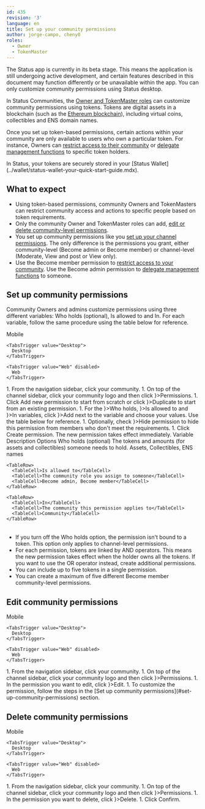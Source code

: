 ```yaml
---
id: 435
revision: '3'
language: en
title: Set up your community permissions
author: jorge-campo, cheny0
roles:
  - Owner
  - TokenMaster
---
```


<Admonition type="beta" status="Status app is currently in beta stage">
  The Status app is currently in its beta stage. This means the application is still undergoing active development, and certain features described in this document may function differently or be unavailable within the app.
</Admonition>

<Admonition type="info">
  You can only customize community permissions using Status desktop.
</Admonition>

In Status Communities, the [Owner and TokenMaster roles](./about-the-management-roles-in-status-communities.mdx) can customize community permissions using tokens. Tokens are digital assets in a blockchain (such as the [Ethereum blockchain](../getting-started/about-the-ethereum-blockchain.mdx)), including virtual coins, collectibles and ENS domain names.

Once you set up token-based permissions, certain actions within your community are only available to users who own a particular token. For instance, Owners can [restrict access to their community](./set-up-a-token-gated-community.mdx) or [delegate management functions](./delegate-management-functions-to-your-community.mdx) to specific token holders.

<Admonition type="info">
  In Status, your tokens are securely stored in your [Status Wallet](../wallet/status-wallet-your-quick-start-guide.mdx).
</Admonition>

## What to expect

- Using token-based permissions, community Owners and TokenMasters can restrict community access and actions to specific people based on token requirements.
- Only the community Owner and TokenMaster roles can add, [edit or delete community-level permissions](./permissions-by-role-in-status-communities.mdx).
- You set up community permissions like you [set up your channel permissions](set-up-your-channel-permissions.mdx). The only difference is the permissions you grant, either community-level (<ContextTag>Become admin</ContextTag> or <ContextTag>Become member</ContextTag>) or channel-level (<ContextTag>Moderate</ContextTag>, <ContextTag>View and post</ContextTag> or <ContextTag>View only</ContextTag>).
- Use the <ContextTag>Become member</ContextTag> permission to [restrict access to your community](./set-up-a-token-gated-community.mdx). Use the <ContextTag>Become admin</ContextTag> permission to [delegate management functions](./delegate-management-functions-to-your-community.mdx) to someone.

## Set up community permissions

Community Owners and admins customize permissions using three different variables: <ContextTag>Who holds</ContextTag> (optional), <ContextTag>Is allowed to</ContextTag> and <ContextTag>In</ContextTag>. For each variable, follow the same procedure using the table below for reference.

<Tabs defaultValue="Desktop">
  <TabsList size={32}>
    <TabsTrigger value="Mobile" disabled>
      Mobile
    </TabsTrigger>

    <TabsTrigger value="Desktop">
      Desktop
    </TabsTrigger>

    <TabsTrigger value="Web" disabled>
      Web
    </TabsTrigger>
  </TabsList>

  <TabsContent value="Desktop">
    1. From the navigation sidebar, click your community.
    1. On top of the channel sidebar, click your community logo and then click <ContextTag icon={<ObjectsDesktopIcon />}>Permissions</ContextTag>.
    1. Click <ContextTag>Add new permission</ContextTag> to start from scratch or click <ContextTag icon={<CopyDesktopIcon />}>Duplicate</ContextTag> to start from an existing permission.
    1. For the <ContextTag icon={<InContactsDesktopIcon />}>Who holds</ContextTag>, <ContextTag icon={<SecurityDesktopIcon />}>Is allowed to</ContextTag> and <ContextTag icon={<ChannelCategoryDesktopIcon />}>In</ContextTag> variables, click <ContextTag icon={<AddCircleDesktopIcon />}>Add</ContextTag> next to the variable and choose your values. Use the table below for reference.
    1. Optionally, check <ContextTag icon={<HideDesktopIcon />}>Hide permission</ContextTag> to hide this permission from members who don't meet the requirements.
    1. Click <ContextTag>Create permission</ContextTag>. The new permission takes effect immediately.
  </TabsContent>
</Tabs>

<Table>
  <TableHead>
    <TableHeader>Variable</TableHeader>
    <TableHeader>Description</TableHeader>
    <TableHeader>Options</TableHeader>
  </TableHead>

  <TableContent>
    <TableRow>
      <TableCell>Who holds (optional)</TableCell>
      <TableCell>The tokens and amounts (for assets and collectibles) someone needs to hold.</TableCell>
      <TableCell>Assets, Collectibles, ENS names</TableCell>
    </TableRow>

    <TableRow>
      <TableCell>Is allowed to</TableCell>
      <TableCell>The community role you assign to someone</TableCell>
      <TableCell>Become admin, Become member</TableCell>
    </TableRow>

    <TableRow>
      <TableCell>In</TableCell>
      <TableCell>The community this permission applies to</TableCell>
      <TableCell>Community</TableCell>
    </TableRow>
  </TableContent>
</Table>

- If you turn off the <ContextTag>Who holds</ContextTag> option, the permission isn't bound to a token. This option only applies to channel-level permissions.
- For each permission, tokens are linked by <ContextTag>AND</ContextTag> operators. This means the new permission takes effect when the holder owns all the tokens. If you want to use the <ContextTag>OR</ContextTag> operator instead, create additional permissions.
- You can include up to five tokens in a single permission.
- You can create a maximum of five different <ContextTag>Become member</ContextTag> community-level permissions.

## Edit community permissions

<Tabs defaultValue="Desktop">
  <TabsList size={32}>
    <TabsTrigger value="Mobile" disabled>
      Mobile
    </TabsTrigger>

    <TabsTrigger value="Desktop">
      Desktop
    </TabsTrigger>

    <TabsTrigger value="Web" disabled>
      Web
    </TabsTrigger>
  </TabsList>

  <TabsContent value="Desktop">
    1. From the navigation sidebar, click your community.
    1. On top of the channel sidebar, click your community logo and then click <ContextTag icon={<ObjectsDesktopIcon />}>Permissions</ContextTag>.
    1. In the permission you want to edit, click <ContextTag icon={<Edit2DesktopIcon />}>Edit</ContextTag>.
    1. To customize the permission, follow the steps in the [Set up community permissions](#set-up-community-permissions) section.
  </TabsContent>
</Tabs>

## Delete community permissions

<Tabs defaultValue="Desktop">
  <TabsList size={32}>
    <TabsTrigger value="Mobile" disabled>
      Mobile
    </TabsTrigger>

    <TabsTrigger value="Desktop">
      Desktop
    </TabsTrigger>

    <TabsTrigger value="Web" disabled>
      Web
    </TabsTrigger>
  </TabsList>

  <TabsContent value="Desktop">
    1. From the navigation sidebar, click your community.
    1. On top of the channel sidebar, click your community logo and then click <ContextTag icon={<ObjectsDesktopIcon />}>Permissions</ContextTag>.
    1. In the permission you want to delete, click <ContextTag icon={<DeleteDesktopIcon />}>Delete</ContextTag>.
    1. Click <ContextTag>Confirm</ContextTag>.
  </TabsContent>
</Tabs>
